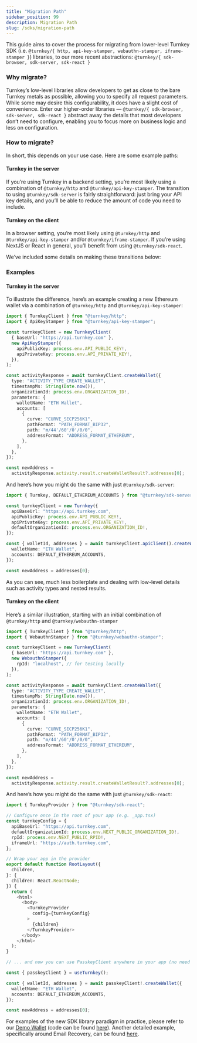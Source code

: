 ```yaml
---
title: "Migration Path"
sidebar_position: 99
description: Migration Path
slug: /sdks/migration-path
---
```


This guide aims to cover the process for migrating from lower-level Turnkey SDK (i.e. `@turnkey/{ http, api-key-stamper, webauthn-stamper, iframe-stamper }`) libraries, to our more recent abstractions: `@turnkey/{ sdk-browser, sdk-server, sdk-react }`

### Why migrate?

Turnkey’s low-level libraries allow developers to get as close to the bare Turnkey metals as possible, allowing you to specify all request parameters. While some may desire this configurability, it does have a slight cost of convenience. Enter our higher-order libraries — `@turnkey/{ sdk-browser, sdk-server, sdk-react }` abstract away the details that most developers don’t need to configure, enabling you to focus more on business logic and less on configuration.

### How to migrate?

In short, this depends on your use case. Here are some example paths:

#### Turnkey in the server

If you’re using Turnkey in a backend setting, you’re most likely using a combination of `@turnkey/http` and `@turnkey/api-key-stamper`. The transition to using `@turnkey/sdk-server` is fairly straightforward: just bring your API key details, and you’ll be able to reduce the amount of code you need to include.

#### Turnkey on the client

In a browser setting, you’re most likely using `@turnkey/http` and `@turnkey/api-key-stamper` and/or `@turnkey/iframe-stamper`. If you’re using NextJS or React in general, you’ll benefit from using `@turnkey/sdk-react`.

We’ve included some details on making these transitions below:

### Examples

#### Turnkey in the server

To illustrate the difference, here’s an example creating a new Ethereum wallet via a combination of `@turnkey/http` and `@turnkey/api-key-stamper`:

```typescript
import { TurnkeyClient } from "@turnkey/http";
import { ApiKeyStamper } from "@turnkey/api-key-stamper";

const turnkeyClient = new TurnkeyClient(
  { baseUrl: "https://api.turnkey.com" },
  new ApiKeyStamper({
    apiPublicKey: process.env.API_PUBLIC_KEY!,
    apiPrivateKey: process.env.API_PRIVATE_KEY!,
  }),
);

const activityResponse = await turnkeyClient.createWallet({
  type: "ACTIVITY_TYPE_CREATE_WALLET",
  timestampMs: String(Date.now()),
  organizationId: process.env.ORGANIZATION_ID!,
  parameters: {
    walletName: "ETH Wallet",
    accounts: [
      {
        curve: "CURVE_SECP256K1",
        pathFormat: "PATH_FORMAT_BIP32",
        path: "m/44'/60'/0'/0/0",
        addressFormat: "ADDRESS_FORMAT_ETHEREUM",
      },
    ],
  },
});

const newAddress =
  activityResponse.activity.result.createWalletResult?.addresses[0];
```

And here’s how you might do the same with just `@turnkey/sdk-server`:

```typescript
import { Turnkey, DEFAULT_ETHEREUM_ACCOUNTS } from "@turnkey/sdk-server";

const turnkeyClient = new Turnkey({
  apiBaseUrl: "https://api.turnkey.com",
  apiPublicKey: process.env.API_PUBLIC_KEY!,
  apiPrivateKey: process.env.API_PRIVATE_KEY!,
  defaultOrganizationId: process.env.ORGANIZATION_ID!,
});

const { walletId, addresses } = await turnkeyClient.apiClient().createWallet({
  walletName: "ETH Wallet",
  accounts: DEFAULT_ETHEREUM_ACCOUNTS,
});

const newAddress = addresses[0];
```

As you can see, much less boilerplate and dealing with low-level details such as activity types and nested results.

#### Turnkey on the client

Here’s a similar illustration, starting with an initial combination of `@turnkey/http` and `@turnkey/webauthn-stamper`

```typescript
import { TurnkeyClient } from "@turnkey/http";
import { WebauthnStamper } from "@turnkey/webauthn-stamper";

const turnkeyClient = new TurnkeyClient(
  { baseUrl: "https://api.turnkey.com" },
  new WebauthnStamper({
    rpId: "localhost", // for testing locally
  }),
);

const activityResponse = await turnkeyClient.createWallet({
  type: "ACTIVITY_TYPE_CREATE_WALLET",
  timestampMs: String(Date.now()),
  organizationId: process.env.ORGANIZATION_ID!,
  parameters: {
    walletName: "ETH Wallet",
    accounts: [
      {
        curve: "CURVE_SECP256K1",
        pathFormat: "PATH_FORMAT_BIP32",
        path: "m/44'/60'/0'/0/0",
        addressFormat: "ADDRESS_FORMAT_ETHEREUM",
      },
    ],
  },
});

const newAddress =
  activityResponse.activity.result.createWalletResult?.addresses[0];
```

And here’s how you might do the same with just `@turnkey/sdk-react`:

```typescript
import { TurnkeyProvider } from "@turnkey/sdk-react";

// Configure once in the root of your app (e.g. _app.tsx)
const turnkeyConfig = {
  apiBaseUrl: "https://api.turnkey.com",
  defaultOrganizationId: process.env.NEXT_PUBLIC_ORGANIZATION_ID!,
  rpId: process.env.NEXT_PUBLIC_RPID!,
  iframeUrl: "https://auth.turnkey.com",
};

// Wrap your app in the provider
export default function RootLayout({
  children,
}: {
  children: React.ReactNode;
}) {
  return (
    <html>
      <body>
        <TurnkeyProvider
          config={turnkeyConfig}
        >
          {children}
        </TurnkeyProvider>
      </body>
    </html>
  );
}

// ... and now you can use PasskeyClient anywhere in your app (no need to re-initialize each time!)

const { passkeyClient } = useTurnkey();

const { walletId, addresses } = await passkeyClient!.createWallet({
  walletName: "ETH Wallet",
  accounts: DEFAULT_ETHEREUM_ACCOUNTS,
});

const newAddress = addresses[0];
```

For examples of the new SDK library paradigm in practice, please refer to our [Demo Wallet](https://wallet.tx.xyz/) (code can be found [here](https://github.com/tkhq/demo-embedded-wallet)). Another detailed example, specifically around Email Recovery, can be found [here](https://docs.turnkey.com/embedded-wallets/code-examples/email-recovery).
